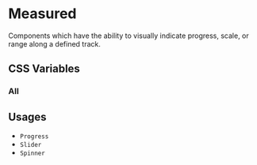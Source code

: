 
<Meta title="Documentation/Styles and Theming/Characteristics/Measured" />

# Measured

Components which have the ability to visually indicate progress, scale, or range along a defined track.

## CSS Variables

### All

<Canvas>
  <Story name="All">
    <DocGrid>
      <ColorBlock colorVar="--uitk-measured-background" />
      <ColorBlock colorVar="--uitk-measured-fill" />
      <ColorBlock colorVar="--uitk-measured-gradient-start" />
      <ColorBlock colorVar="--uitk-measured-gradient-stop" />
      <ColorBlock colorVar="--uitk-measured-border-color" />
      <FontSizeBlock fontSize="--uitk-measured-font-size-low" />
      <FontSizeBlock fontSize="--uitk-measured-font-size-medium" />
      <FontSizeBlock fontSize="--uitk-measured-font-size-high" />
    </DocGrid>
  </Story>
</Canvas>

## Usages

- `Progress`
- `Slider`
- `Spinner`
